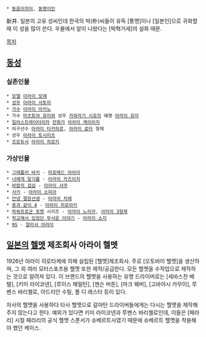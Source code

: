  * [[동음이의어]], [[동명이인]]

新井. 일본의 고유 성씨인데 한국의 박(朴)씨들이 유독 [통명]이나 [일본인]으로 귀화할 때 이 성을 많이 쓴다. 우물에서 알이 나왔다는 [박혁거세]의 설화 때문.

[[목차]]

== [[동성]] ==
=== 실존인물 ===
 * [[모델]] [[아라이 모에]]
 * [[성우]] [[아라이 사토미]]
 * [[가수]] [[아라이 아키노]]
 * 가수 [[마츠토야 유미]]와 성우 [[카와라기 시호]]의 예명 [[아라이 유미]]
 * [[일러스트레이터]]이자 [[만화가]] [[아라이 케이이치]]
 * 야구선수 [[아라이 타카히로]], [[아라이 료타]] 형제
 * 성우 [[아라이 토시미츠]]
 * [[프로듀서]] [[아라이 히로키]]
=== 가상인물 ===
 * [[그래플러 바키]] - [[마호메드 아라이]]
 * [[너에게 닿기를]] - [[아라이 카즈이치]]
 * [[바람의 검심]] - [[아라이 샤쿠]]
 * [[사키]] - [[아라이 소피아]]
 * [[안녕 절망선생]] - [[아라이 치에]]
 * [[용과 같이 4]] - [[아라이 히로아키]]
 * [[파워프로군 포켓]] 시리즈 - [[아라이 노리카]], [[아라이 3형제]]
 * [[학교에서 있었던 무서운 이야기]] - [[아라이 쇼지]]
 * [[9S]] - [[알리샤 아라이]]

== [[일본]]의 [[헬멧]] 제조회사 아라이 헬멧 ==
1926년 아라이 히로타케에 의해 설립된 [헬멧]제조회사. 주로 [오토바이 헬멧]을 생산하며, 그 외 여러 모터스포츠용 헬멧 또한 제작/공급한다. 모든 헬멧을 수작업으로 제작하는 것으로 알려져 있다. 이 브랜드의 헬멧을 사용하는 유명 드라이버로는 [세바스찬 베텔], [키미 라이코넨], [루이스 해밀턴], [젠슨 버튼], [마크 웨버], [고바야시 카무이], 루벤스 바리첼로, 아드리안 수틸, 폴 디 레스타 등이 있다.

자사의 헬멧을 사용하다 타사 헬멧으로 갈아탄 드라이버들에게는 다시는 헬멧을 제작해주지 않는다고 한다. 예외가 있다면 키미 라이코넨과 루벤스 바리첼로인데, 이들은 [페라리] 시절 페라리의 공식 헬멧 스폰서가 슈베르트사였기 때문에 슈베르트 헬멧을 착용해야 했던 케이스.
